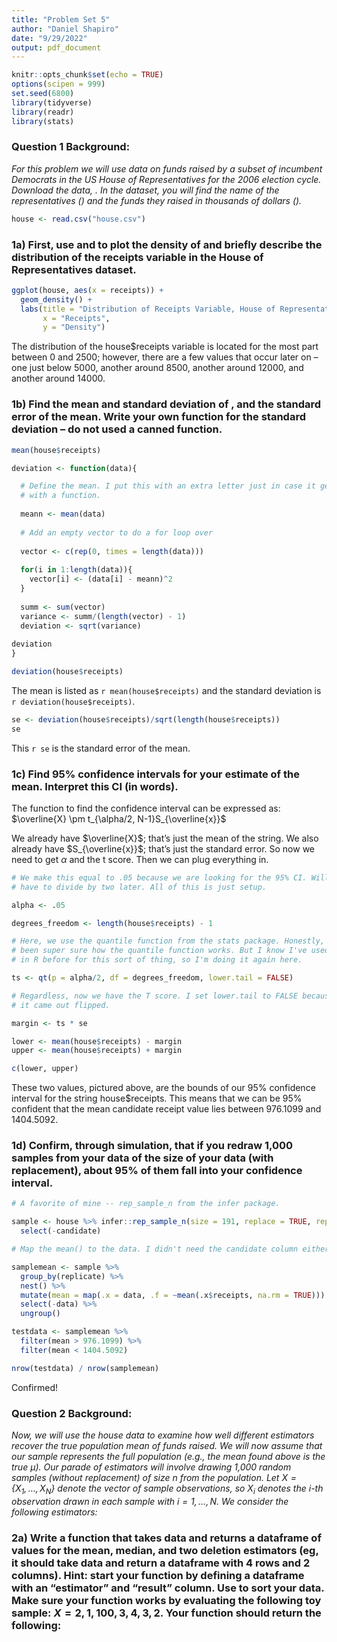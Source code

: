 ```yaml
---
title: "Problem Set 5"
author: "Daniel Shapiro"
date: "9/29/2022"
output: pdf_document
---
```


```r
knitr::opts_chunk$set(echo = TRUE)
options(scipen = 999)
set.seed(6800)
library(tidyverse)
library(readr)
library(stats)
```


### Question 1 Background:

*For this problem we will use data on funds raised by a subset of incumbent Democrats in the US House of Representatives for the 2006 election cycle. Download the data, \texttt{house.csv}. In the dataset, you will find the name of the representatives (\texttt{house\$candidate}) and the funds they raised in thousands of dollars (\texttt{house\$receipts}).*

```r
house <- read.csv("house.csv")
```


### 1a) First, use \texttt{ggplot()} and \texttt{geom\_density()} to plot the density of  \texttt{house\$receipts} and briefly describe the distribution of the receipts variable in the House of Representatives dataset.

```r
ggplot(house, aes(x = receipts)) +
  geom_density() +
  labs(title = "Distribution of Receipts Variable, House of Representatives",
       x = "Receipts",
       y = "Density")
```

The distribution of the house$receipts variable is located for the most part between 0 and 2500; however, there are a few values that occur later on -- one just below 5000, another around 8500, another around 12000, and another around 14000.

### 1b) Find the mean and standard deviation of \texttt{house\$receipts}, and the standard error of the mean. Write your own function for the standard deviation -- do not used a canned \texttt{R} function.

```r
mean(house$receipts)

deviation <- function(data){

  # Define the mean. I put this with an extra letter just in case it gets confused
  # with a function.
  
  meann <- mean(data)
  
  # Add an empty vector to do a for loop over
  
  vector <- c(rep(0, times = length(data)))
  
  for(i in 1:length(data)){
    vector[i] <- (data[i] - meann)^2
  }
  
  summ <- sum(vector)
  variance <- summ/(length(vector) - 1)
  deviation <- sqrt(variance)
  
deviation
}

deviation(house$receipts)
```

The mean is listed as `r mean(house$receipts)` and the standard deviation is `r deviation(house$receipts)`. 

```r
se <- deviation(house$receipts)/sqrt(length(house$receipts))
se
```

This `r se` is the standard error of the mean.

### 1c) Find 95% confidence intervals for your estimate of the mean. Interpret this CI (in words).

The function to find the confidence interval can be expressed as: 
$\overline{X} \pm t_{\alpha/2, N-1}S_{\overline{x}}$

We already have $\overline{X}$; that's just the mean of the string. We also already have $S_{\overline{x}}$; that's just the standard error. So now we need to get $\alpha$ and the t score. Then we can plug everything in.

```r
# We make this equal to .05 because we are looking for the 95% CI. Will
# have to divide by two later. All of this is just setup.

alpha <- .05

degrees_freedom <- length(house$receipts) - 1

# Here, we use the quantile function from the stats package. Honestly, I've never 
# been super sure how the quantile function works. But I know I've used it 
# in R before for this sort of thing, so I'm doing it again here.

ts <- qt(p = alpha/2, df = degrees_freedom, lower.tail = FALSE)

# Regardless, now we have the T score. I set lower.tail to FALSE because otherwise
# it came out flipped. 

margin <- ts * se

lower <- mean(house$receipts) - margin
upper <- mean(house$receipts) + margin

c(lower, upper)
```

These two values, pictured above, are the bounds of our 95% confidence interval for the string house$receipts. This means that we can be 95% confident that the mean candidate receipt value lies between 976.1099 and 1404.5092. 

### 1d) Confirm, through simulation, that if you redraw 1,000 samples from your data of the size of your data (with replacement), about 95% of them fall into your confidence interval.

```r
# A favorite of mine -- rep_sample_n from the infer package.

sample <- house %>% infer::rep_sample_n(size = 191, replace = TRUE, reps = 1000) %>%
  select(-candidate)

# Map the mean() to the data. I didn't need the candidate column either.

samplemean <- sample %>%
  group_by(replicate) %>%
  nest() %>%
  mutate(mean = map(.x = data, .f = ~mean(.x$receipts, na.rm = TRUE))) %>%
  select(-data) %>%
  ungroup()

testdata <- samplemean %>%
  filter(mean > 976.1099) %>%
  filter(mean < 1404.5092)

nrow(testdata) / nrow(samplemean)
```

Confirmed!

### Question 2 Background:

*Now, we will use the house data to examine how well different estimators recover the true population mean of funds raised. We will now assume that our sample represents the full population (e.g., the mean found above is the true $\mu$). Our parade of estimators will involve drawing 1,000 random samples (without replacement) of size $n$ from the population. Let $X = \lbrace X_1, \dots, X_N\rbrace$ denote the vector of sample observations, so $X_i$ denotes the i-th observation drawn in each sample with $i = 1,\dots, N$. We consider the following estimators:*

\begin{itemize}
\item The Sample Mean: $ \hat{\mu} = \frac{1}{N}\sum_{i=1}^{N} X_i$
\item The Sample Median:  If your sample is ordered such that $X_1\leq X_2\leq X_3...\leq X_n$, the median is the midpoint value.
\item The Deletion Estimator I: Order the sample observations such that $X_1\leq X_2\leq X_3...\leq X_n$. Discard the minimum value $min(X)=X_1$ from the sample, and compute the mean of the remaining observations.
\item The Deletion Estimator II: Order the sample observations such that $X_1\leq X_2\leq X_3...\leq X_n$. Discard the two lowers values $X_1, X_2$ and the two highest values ($X_{n-1}, X_n$) from the sample, and compute the mean of the remaining observations.
\end{itemize}

### 2a) Write a function that takes data and returns a dataframe of values for the mean, median, and two deletion estimators (eg, it should take data and return a dataframe with 4 rows and 2 columns). Hint: start your function by defining a dataframe with an "estimator" and "result" column. Use \texttt{sort()} to sort your data. Make sure your function works by evaluating the following toy sample: $X=2, 1, 100, 3, 4, 3, 2$. Your function should return the following:

\begin{tabular}{ p{1.5cm}| p{2.25cm} | p{2.5cm} | p{3.25cm}| p{3.25cm}}
 Estimator & Sample Mean & Sample Median & Deletion Estimator I & Deletion Estimator II \\
     \hline
$\hat\mu$  & 16.429 & 3 & 19 & 2.667  \\
\end{tabular}